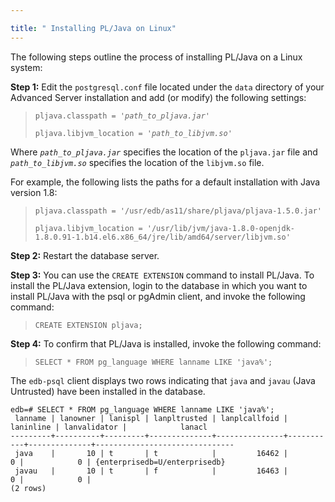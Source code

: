 ---

title: " Installing PL/Java on Linux"
---

<div id="installing_pl_java_on_linux" class="registered_link"></div>

The following steps outline the process of installing PL/Java on a Linux system:

**Step 1:** Edit the `postgresql.conf` file located under the `data` directory of your Advanced Server installation and add (or modify) the following settings:

> `pljava.classpath = '`*`path_to_pljava.jar`*`'`
>
> `pljava.libjvm_location = '`*`path_to_libjvm.so`*`'`

Where *`path_to_pljava.jar`* specifies the location of the `pljava.jar` file and *`path_to_libjvm.so`* specifies the location of the `libjvm.so` file.

For example, the following lists the paths for a default installation with Java version 1.8:

> `pljava.classpath = '/usr/edb/as11/share/pljava/pljava-1.5.0.jar'`
>
> `pljava.libjvm_location = '/usr/lib/jvm/java-1.8.0-openjdk-1.8.0.91-1.b14.el6.x86_64/jre/lib/amd64/server/libjvm.so'`

**Step 2:** Restart the database server.

**Step 3:** You can use the `CREATE EXTENSION` command to install PL/Java. To install the PL/Java extension, login to the database in which you want to install PL/Java with the psql or pgAdmin client, and invoke the following command:

> `CREATE EXTENSION pljava;`

**Step 4:** To confirm that PL/Java is installed, invoke the following command:

> `SELECT * FROM pg_language WHERE lanname LIKE 'java%';`

The `edb-psql` client displays two rows indicating that `java` and `javau` (Java Untrusted) have been installed in the database.

```
edb=# SELECT * FROM pg_language WHERE lanname LIKE 'java%';
 lanname | lanowner | lanispl | lanpltrusted | lanplcallfoid | laninline | lanvalidator |            lanacl
---------+----------+---------+--------------+---------------+-----------+--------------+-------------------------------
 java    |       10 | t       | t            |         16462 |         0 |            0 | {enterprisedb=U/enterprisedb}
 javau   |       10 | t       | f            |         16463 |         0 |            0 |
(2 rows)
```

